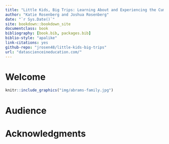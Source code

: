 ```yaml
--- 
title: "Little Kids, Big Trips: Learning About and Experiencing the Cumberland Plateau, Tennessee Valley, and Great Smoky Mountains around Knoxville, Tennessee"
author: "Katie Rosenberg and Joshua Rosenberg"
date: "`r Sys.Date()`"
site: bookdown::bookdown_site
documentclass: book
bibliography: [book.bib, packages.bib]
biblio-style: "apalike"
link-citations: yes
github-repo: "jrosen48/little-kids-big-trips"
url: "datascienceineducation.com/"
---
```


# Welcome {-}

```r
knitr::include_graphics("img/abrams-family.jpg")
```

# Audience {-}

# Acknowledgments {-}